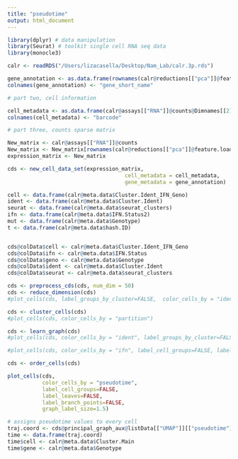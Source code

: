 ```yaml
---
title: "pseudotime"
output: html_document
---
```


```r
library(dplyr) # data manipulation
library(Seurat) # toolkit single cell RNA seq data
library(monocle3)
```

```r

calr <- readRDS("/Users/lizacasella/Desktop/Nam_Lab/calr.3p.rds")

gene_annotation <- as.data.frame(rownames(calr@reductions[["pca"]]@feature.loadings), row.names = rownames(calr@reductions[["pca"]]@feature.loadings))
colnames(gene_annotation) <- "gene_short_name"

# part two, cell information

cell_metadata <- as.data.frame(calr@assays[["RNA"]]@counts@Dimnames[[2]], row.names = calr@assays[["RNA"]]@counts@Dimnames[[2]])
colnames(cell_metadata) <- "barcode"

# part three, counts sparse matrix

New_matrix <- calr@assays[["RNA"]]@counts
New_matrix <- New_matrix[rownames(calr@reductions[["pca"]]@feature.loadings), ]
expression_matrix <- New_matrix

cds <- new_cell_data_set(expression_matrix,
                                     cell_metadata = cell_metadata,
                                     gene_metadata = gene_annotation)

cell <- data.frame(calr@meta.data$Cluster.Ident_IFN_Geno)
ident <- data.frame(calr@meta.data$Cluster.Ident)
seurat <- data.frame(calr@meta.data$seurat_clusters)
ifn <- data.frame(calr@meta.data$IFN.Status2)
mut <- data.frame(calr@meta.data$Genotype)
t <- data.frame(calr@meta.data$hash.ID)


cds@colData$cell <- calr@meta.data$Cluster.Ident_IFN_Geno
cds@colData$ifn <- calr@meta.data$IFN.Status
cds@colData$geno <- calr@meta.data$Genotype
cds@colData$ident <- calr@meta.data$Cluster.Ident
cds@colData$seurat <- calr@meta.data$seurat_clusters

```

```r
cds <- preprocess_cds(cds, num_dim = 50)
cds <- reduce_dimension(cds)
#plot_cells(cds, label_groups_by_cluster=FALSE,  color_cells_by = "ident")

cds <- cluster_cells(cds)
#plot_cells(cds, color_cells_by = "partition")

cds <- learn_graph(cds)
#plot_cells(cds, color_cells_by = "ident", label_groups_by_cluster=FALSE, label_leaves=FALSE, label_branch_points=FALSE)

#plot_cells(cds, color_cells_by = "ifn", label_cell_groups=FALSE, label_leaves=TRUE, label_branch_points=TRUE, graph_label_size=1.5)

cds <- order_cells(cds)

plot_cells(cds,
           color_cells_by = "pseudotime",
           label_cell_groups=FALSE,
           label_leaves=FALSE,
           label_branch_points=FALSE,
           graph_label_size=1.5)
```

```r

# assigns pseudotime values to every cell 
traj.coord <- cds@principal_graph_aux@listData[["UMAP"]][["pseudotime"]]
time <- data.frame(traj.coord)
time$cell <- calr@meta.data$Cluster.Main
time$gene <- calr@meta.data$Genotype

```




